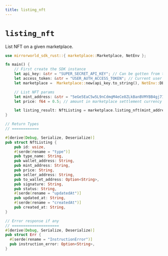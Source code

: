 ```yaml
---
title: listing_nft
---
```


# `listing_nft`
List NFT on a given marketplace.

```rust
use mirrorworld_sdk_rust::{ marketplace::Marketplace, NetEnv };

fn main() {
    // First create the SDK instance
    let api_key: &str = "SUPER_SECRET_API_KEY"; // Can be gotten from the developer dashboard
    let access_token: &str = "USER_AUTH_ACCESS_TOKEN"; // Current user's auth token
    let marketplace =  Marketplace::new(api_key.to_string(), NetEnv::DEVNET, access_token.to_string());

    // List NFT params
    let mint_address: &str = "5eGe5EaC5w5L9nCdmqM4eCe8ZLkBanBVMYBB4gj71qg";
    let price: f64 = 0.5; // amount in marketplace settlement currency

    let listing_result: NftListing = marketplace.listing_nft(mint_address, price).await.unwrap();
}

// Return Types
// ============

#[derive(Debug, Serialize, Deserialize)]
pub struct NftListing {
    pub id: usize,
    #[serde(rename = "type")]
    pub type_name: String,
    pub wallet_address: String,
    pub mint_address: String,
    pub price: String,
    pub seller_address: String,
    pub to_wallet_address: Option<String>,
    pub signature: String,
    pub status: String,
    #[serde(rename = "updatedAt")]
    pub updated_at: String,
    #[serde(rename = "createdAt")]
    pub created_at: String,
}

// Error response if any
// =====================
#[derive(Debug, Serialize, Deserialize)]
pub struct Err {
  #[serde(rename = "InstructionError")]
  pub instruction_error: Option<String>,
}
```
